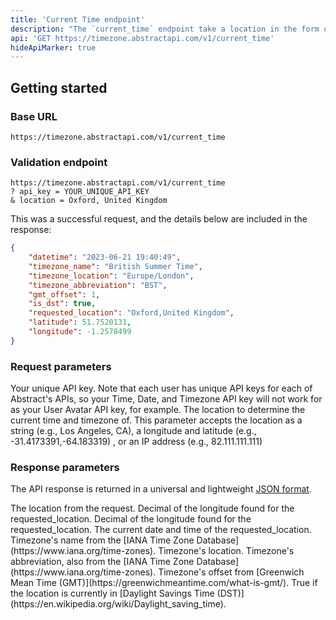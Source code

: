 ```yaml
---
title: 'Current Time endpoint'
description: "The `current_time` endpoint take a location in the form of a location name, latitude and longitude, or IP address and returns the current time, date, and timezone of that location."
api: 'GET https://timezone.abstractapi.com/v1/current_time'
hideApiMarker: true
---
```


## Getting started

### Base URL

```
https://timezone.abstractapi.com/v1/current_time
```

### Validation endpoint

```
https://timezone.abstractapi.com/v1/current_time
? api_key = YOUR_UNIQUE_API_KEY
& location = Oxford, United Kingdom
```

This was a successful request, and the details below are included in the response:

<ResponseExample>

```json
{
    "datetime": "2023-06-21 19:40:49",
    "timezone_name": "British Summer Time",
    "timezone_location": "Europe/London",
    "timezone_abbreviation": "BST",
    "gmt_offset": 1,
    "is_dst": true,
    "requested_location": "Oxford,United Kingdom",
    "latitude": 51.7520131,
    "longitude": -1.2578499
}
```

</ResponseExample>

### Request parameters

<ParamField query="api_key" type="String" required>
  Your unique API key. Note that each user has unique API keys for each of Abstract's APIs, so your Time, Date, and Timezone API key will not work for as your User Avatar API key, for example.
</ParamField>

<ParamField query="location" type="String" required>
  The location to determine the current time and timezone of. This parameter accepts the location as a string (e.g., Los Angeles, CA), a longitude and latitude (e.g., -31.4173391,-64.183319) , or an IP address (e.g., 82.111.111.111)
</ParamField>

### Response parameters

The API response is returned in a universal and lightweight [JSON format](https://www.json.org/json-en.html).

<ResponseField name="requested_location" type="String">
  The location from the request.
</ResponseField>

<ResponseField name="longitude" type="Float">
  Decimal of the longitude found for the requested_location.
</ResponseField>

<ResponseField name="latitude" type="Float">
  Decimal of the longitude found for the requested_location.
</ResponseField>

<ResponseField name="datetime" type="String">
  The current date and time of the requested_location.
</ResponseField>

<ResponseField name="timezone_name" type="String">
  Timezone's name from the [IANA Time Zone Database](https://www.iana.org/time-zones).
</ResponseField>

<ResponseField name="timezone_location" type="String">
  Timezone's location.
</ResponseField>

<ResponseField name="timezone_abbreviation" type="String">
  Timezone's abbreviation, also from the [IANA Time Zone Database](https://www.iana.org/time-zones).
</ResponseField>

<ResponseField name="gmt_offset" type="Integer">
  Timezone's offset from [Greenwich Mean Time (GMT)](https://greenwichmeantime.com/what-is-gmt/).
</ResponseField>

<ResponseField name="is_dst" type="Boolean">
  True if the location is currently in [Daylight Savings Time (DST)](https://en.wikipedia.org/wiki/Daylight_saving_time).
</ResponseField>

